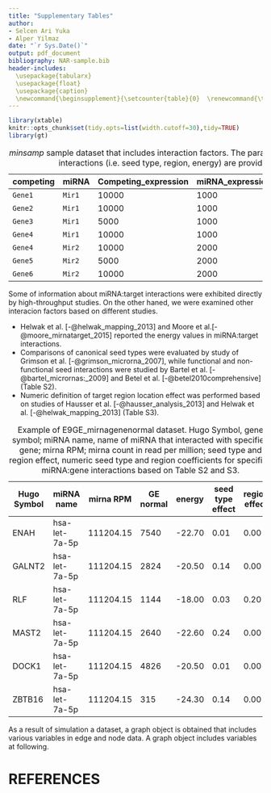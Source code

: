 ```yaml
---
title: "Supplementary Tables"
author: 
- Selcen Ari Yuka
- Alper Yilmaz 
date: "`r Sys.Date()`"
output: pdf_document 
bibliography: NAR-sample.bib
header-includes: 
  \usepackage{tabularx}
  \usepackage{float}
  \usepackage{caption}
  \newcommand{\beginsupplement}{\setcounter{table}{0}  \renewcommand{\thetable}{S\arabic{table}} \setcounter{figure}{0} \renewcommand{\thefigure}{S\arabic{figure}}}
---
```



\beginsupplement


```r
library(xtable)
knitr::opts_chunk$set(tidy.opts=list(width.cutoff=30),tidy=TRUE)
library(gt)

```


|competing| miRNA | Competing_expression | miRNA_expression | seed_type | region | energy
|-----------|------------|----------|----------------|---------|-----------|----------|
| `Gene1`   | `Mir1` | 10000 | 1000 | 0.43 | 0.30 | -20 |
| `Gene2`   | `Mir1` | 10000 | 1000 | 0.43 | 0.01 | -15 |
| `Gene3`   | `Mir1` | 5000  | 1000 | 0.32 | 0.40 | -14 |
| `Gene4`   | `Mir1` | 10000 | 1000 | 0.23 | 0.50 | -10 |
| `Gene4`   | `Mir2` | 10000 | 2000 | 0.35 | 0.90 | -12 |
| `Gene5`   | `Mir2` | 5000  | 2000 | 0.05 | 0.40 | -11 |
| `Gene6`   | `Mir2` | 10000 | 2000 | 0.01 | 0.80 | -25 |

Table: *minsamp* sample dataset that includes interaction factors. The parameters which affect miRNA:target interactions (i.e. seed type, region, energy) are provided in sample dataset.

\begin{table}[ht]
\centering
\caption{Efficiency factors for seed types.}
\begin{tabular}{rlr}
  \hline
 & seed\_type & seed\_type\_effect \\ 
  \hline
1 & 6-mer\_noncanonical & 0.05 \\ 
  2 & 9-mer & 0.43 \\ 
  3 & 6-mer & 0.07 \\ 
  4 & 8-mer & 0.43 \\ 
  5 & 7-mer & 0.23 \\ 
  6 & none & 0.01 \\ 
  7 & 5-mer\_noncanonical & 0.04 \\ 
  8 & 5-mer & 0.05 \\ 
  9 & 6-merA1\_noncanonical & 0.05 \\ 
  10 & 7-mer-8m\_noncanonical & 0.21 \\ 
  11 & 7-mer-8m & 0.25 \\ 
  12 & 8-mer\_noncanonical & 0.35 \\ 
  13 & 7-merA1\_noncanonical & 0.16 \\ 
  14 & 7-merA1 & 0.19 \\ 
  15 & 6-merA1 & 0.07 \\ 
   \hline
\end{tabular}
\end{table}


\begin{table}[ht]
\centering
\caption{ Efficiency factors for binding regions on targets}
\begin{tabular}{rlr}
  \hline
 & region & region\_effect \\ 
  \hline
1 & 3UTR & 0.84 \\ 
  2 & CDS & 0.42 \\ 
  3 & 3UTRCDS & 0.93 \\ 
  4 & 5UTR & 0.01 \\ 
  5 & 5UTRCDS & 0.42 \\ 
  6 & none & 0.01 \\ 
  7 & intron & 0.01 \\ 
  8 & CDS3UTR & 0.93 \\ 
  9 & CDS5UTR & 0.42 \\ 
  10 & exon\_unclassified & 0.20 \\ 
  11 & CDS3UTRintron & 0.93 \\ 
  12 & 3UTRintron & 0.84 \\ 
  13 & CDSintron & 0.42 \\ 
  14 & 5UTRintron & 0.01 \\ 
  15 & 5UTR3UTR & 0.93 \\ 
  16 & CDS5UTR3UTR & 0.93 \\ 
   \hline
\end{tabular}
\end{table}

Some of information about miRNA:target interactions were exhibited directly by high-throughput studies. On the other haned, we were examined other interacion factors based on different studies.

+ Helwak et al. [-@helwak_mapping_2013] and Moore et al.[- @moore_mirnatarget_2015] reported the energy values in miRNA:target interactions.
+ Comparisons of canonical seed types were evaluated by study of Grimson et al. [-@grimson_microrna_2007], while functional and non-functional seed interactions were studied by Bartel et al. [-@bartel_micrornas:_2009] and Betel et al. [-@betel2010comprehensive] (Table S2). 
+ Numeric definition of target region location effect was performed based on studies of Hausser et al. [-@hausser_analysis_2013] and Helwak et al. [-@helwak_mapping_2013] (Table S3).


|Hugo Symbol| miRNA name | mirna RPM | GE normal | energy | seed type effect | region effect |
|-----------|------------|----------|----------------|---------|-----------|----------|
| ENAH | hsa-let-7a-5p | 111204.15 | 7540 | -22.70 | 0.01 | 0.00 |
| GALNT2 | hsa-let-7a-5p | 111204.15 | 2824 | -20.50 | 0.14 | 0.00 | 
| RLF | hsa-let-7a-5p | 111204.15 | 1144 | -18.00 | 0.03 | 0.20 |
| MAST2 | hsa-let-7a-5p | 111204.15 | 2640 | -22.60 | 0.24 | 0.00 | 
| DOCK1 | hsa-let-7a-5p | 111204.15 | 4826 | -20.50 | 0.01 | 0.00 | 
| ZBTB16 | hsa-let-7a-5p | 111204.15 | 315 | -24.30 | 0.14 | 0.00 |

Table: Example of E9GE_mirnagenenormal dataset. Hugo Symbol, gene symbol; miRNA name, name of miRNA that interacted with specified gene; mirna RPM; mirna count in read per million; seed type and region effect, numeric seed type and region coefficients for specified miRNA:gene interactions based on Table S2 and S3.

\newpage
 \begin{table}[ht]
\centering
\caption{ Context of miRNA:target pairs dataset supported by High-throughput Experiments}
\begin{tabular}{lll}
  \hline
 Variable & Structure & Means \\
  \hline
   cluster    & character & Barcode from experimentally method \\
   chromosome    & character & Chromosome of Target gene from raw data \\
   start\_position    & numeric & Gene start position from raw data \\
   end\_position     & numeric & Gene end position from raw data \\
   strand     & character & Gene strand \\
   hgnc\_symbol     & character & Gene name (Symbol) \\
   Ensembl\_Gene\_Id     & character & Ensembl Gene Id of gene \\
   Ensembl\_Transcript\_Id   & character & Ensembl transcript id of mRNA of Target gene \\
   target\_seq   & character & mRNA sequences targeted by miRNA \\
   miRNA   & character & miRNA id (from miRBase version 21 ) \\
   miR\_seq   & character & miRNA sequence \\
   seed\_type   & character & seed type of miRNA:target interaction \\
   Energy   & numeric & Energy of miRNA:target binding \\
   HG38build\_loc   & character & Recent chromosomal location of Gene \\
   Genome\_build   & character& Genome build of given chromosome, start and end positions \\
   region   & character & interaction location on target \\ 
   region\_effect   & numeric & Coefficient of location on target \\ 
   seed\_type\_effect   & numeric & Coefficient for seed sequence of miRNA:target interaction \\
   \hline
\end{tabular}
\end{table}


As a result of simulation a dataset, a graph object is obtained that includes various variables in edge and node data. A graph object includes variables at following.

 \begin{table}[ht]
\centering
\caption{ The context of graph object during the process.}
\begin{tabularx}{\textwidth}{llX}
  \hline
 Variables & Structure & Means \\
  \hline
   \emph{Node Variables} & & \\
   name    & character & node name \\
   type    & character &Competing or miRNA \\
   node\_id    & numeric & in on graph object \\
   initial\_count     & numeric & Initial Expression value of node \\
   count\_pre     & numeric & Expression value of node at previous regulation \\
   count\_current     & numeric & Existing expression value of node \\
   changes\_variable     & character & Regulation of node (Up, down or steady) \\
   \hline
   \emph{Edge Variables} & & \\
   Competing name   & character & name of genes\\
   miRNA name   & character & name of miRNAs \\
   Competing expression   & numeric & Expression values of competing elements at steady-state \\
   miRNA expression   & numeric & Expression values of miRNA elements at steady-state \\
   energy   & numeric & coefficient of miRNA:target interactions (binding affinity) \\
   seed type   & numeric & coefficient of miRNA:target interactions (binding affinity) \\
   region   & numeric & coefficient of miRNA:target interactions (degradation efficiency) \\
   afff factor   & numeric& coefficient scaled and combined affinity factor \\
   degg factor   & numeric &coefficient scaled and combined degradation factor \\ 
   comp\_count\_list   & list & list of competing expression for each iteration \\ 
   comp\_count   & numeric & pre: competing expression at previous iteration; current: competing expression at present iteration \\
   mirna\_count\_list   & list & list of miRNA expression for each iteration \\
   mirna\_count   & numeric & pre: miRNA expression at previous iteration; current: miRNA expression at present iteration \\
   effect   & numeric & pre: total miRNA reppressive effect on individual target at previous iteration ; current: miRNA reppressive effect on individual   target at present iteration \\
   effect\_list   & list & list of miRNA reppressive effect on individual target for each iteration \\
  \hline
\end{tabularx}
\end{table}

\newpage

# REFERENCES

